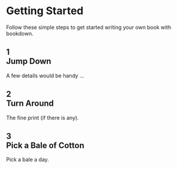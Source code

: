 
Getting Started {.getStarted}
=================================

<div class="intro">Follow these simple steps to get started writing your own book with bookdown.</div>

<h2><div class="bigNumber color1">1</div>Jump Down</h2>
<div class="detail">A few details would be handy ...</div>

<h2><div class="bigNumber color2">2</div>Turn Around</h2>
<div class="detail">The fine print (if there is any).</div>

<h2><div class="bigNumber color3">3</div>Pick a Bale of Cotton</h2>
<div class="detail">Pick a bale a day.</div>




